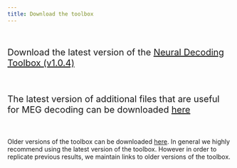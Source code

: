 ---
title: Download the toolbox
---

<p class="ethan_opening_paragraph" style="padding-bottom: 0% !important;">


<br>

<p style="font-size: 20px;">Download the latest version of the [Neural Decoding Toolbox (v1.0.4) ](/_freeze/download_data_and_code/ndt.1.0.4.zip)</p>
 
<br>

<p style="font-size: 20px;">The latest version of additional files that are useful for MEG decoding can be downloaded [here](/downloads/additional-code/meg-additional-decoding-functions/)</p>

<br>

Older versions of the toolbox can be downloaded [here](/downloads/download-the-toolbox/old-versions-of-the-toolbox/). In general we highly recommend using the latest version of the toolbox.  However in order to replicate previous results, we maintain links to older versions of the toolbox. 

